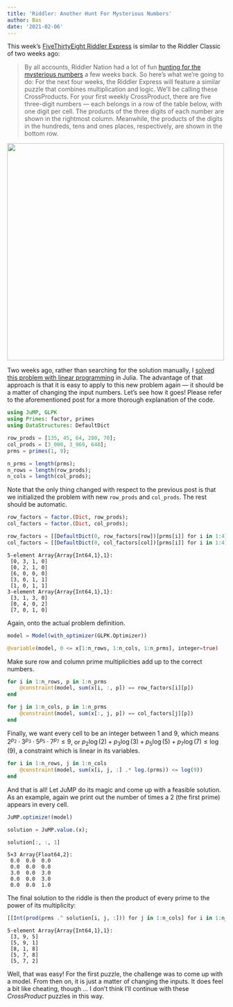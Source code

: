 ```yaml
---
title: 'Riddler: Another Hunt For Mysterious Numbers'
author: Bas
date: '2021-02-06'
---
```


This week's [FiveThirtyEight Riddler Express](https://fivethirtyeight.com/features/can-you-randomly-move-the-tower/) is similar to the Riddler Classic of two weeks ago:

>By all accounts, Riddler Nation had a lot of fun [hunting for the mysterious numbers](https://fivethirtyeight.com/features/can-you-hunt-for-the-mysterious-numbers/) a few weeks back. So here’s what we’re going to do: For the next four weeks, the Riddler Express will feature a similar puzzle that combines multiplication and logic. We’ll be calling these CrossProducts.
>For your first weekly CrossProduct, there are five three-digit numbers — each belongs in a row of the table below, with one digit per cell. The products of the three digits of each number are shown in the rightmost column. Meanwhile, the products of the digits in the hundreds, tens and ones places, respectively, are shown in the bottom row.

![](images/puzzle.png){width="500"}

Two weeks ago, rather than searching for the solution manually, I [solved this problem with linear programming](/post/2021-01-22-riddler-can-you-hunt-for-the-mysterious-numbers) in Julia. The advantage of that approach is that it is easy to apply to this new problem again — it should be a matter of changing the input numbers. Let's see how it goes! Please refer to the aforementioned post for a more thorough explanation of the code.

```julia
using JuMP, GLPK
using Primes: factor, primes
using DataStructures: DefaultDict

row_prods = [135, 45, 64, 280, 70];
col_prods = [3_000, 3_969, 640];
prms = primes(1, 9);

n_prms = length(prms);
n_rows = length(row_prods);
n_cols = length(col_prods);
```

Note that the only thing changed with respect to the previous post is that we initialized the problem with new `row_prods` and `col_prods`. The rest should be automatic.

```julia
row_factors = factor.(Dict, row_prods);
col_factors = factor.(Dict, col_prods);

row_factors = [[DefaultDict(0, row_factors[row])[prms[i]] for i in 1:4] for row in 1:n_rows]
col_factors = [[DefaultDict(0, col_factors[col])[prms[i]] for i in 1:4] for col in 1:n_cols]
```
```
5-element Array{Array{Int64,1},1}:
 [0, 3, 1, 0]
 [0, 2, 1, 0]
 [6, 0, 0, 0]
 [3, 0, 1, 1]
 [1, 0, 1, 1]
3-element Array{Array{Int64,1},1}:
 [3, 1, 3, 0]
 [0, 4, 0, 2]
 [7, 0, 1, 0]
```

Again, onto the actual problem definition.

```julia
model = Model(with_optimizer(GLPK.Optimizer))

@variable(model, 0 <= x[1:n_rows, 1:n_cols, 1:n_prms], integer=true)
```

Make sure row and column prime multiplicities add up to the correct numbers.

```julia
for i in 1:n_rows, p in 1:n_prms
    @constraint(model, sum(x[i, :, p]) == row_factors[i][p])
end

for j in 1:n_cols, p in 1:n_prms
    @constraint(model, sum(x[:, j, p]) == col_factors[j][p])
end
```

Finally, we want every cell to be an integer between 1 and 9, which means $2^{p_2}\cdot 3^{p_3}\cdot 5^{p_5}\cdot 7^{p_7} \le 9$, or $p_2\log(2) + p_3\log(3) + p_5\log(5)+p_7\log(7) \le \log(9)$, a constraint which is linear in its variables.

```julia
for i in 1:n_rows, j in 1:n_cols
	@constraint(model, sum(x[i, j, :] .* log.(prms)) <= log(9))
end
```

And that is all! Let JuMP do its magic and come up with a feasible solution. As an example, again we print out the number of times a 2 (the first prime) appears in every cell.

```julia
JuMP.optimize!(model)

solution = JuMP.value.(x);

solution[:, :, 1]
```
```
5×3 Array{Float64,2}:
 0.0  0.0  0.0
 0.0  0.0  0.0
 3.0  0.0  3.0
 0.0  0.0  3.0
 0.0  0.0  1.0
```

The final solution to the riddle is then the product of every prime to the power of its multiplicity:

```julia
[[Int(prod(prms .^ solution[i, j, :])) for j in 1:n_cols] for i in 1:n_rows]
```
```
5-element Array{Array{Int64,1},1}:
 [3, 9, 5]
 [5, 9, 1]
 [8, 1, 8]
 [5, 7, 8]
 [5, 7, 2]
```

Well, that was easy! For the first puzzle, the challenge was to come up with a model. From then on, it is just a matter of changing the inputs. It does feel a bit like cheating, though … I don't think I'll continue with these _CrossProduct_ puzzles in this way.
